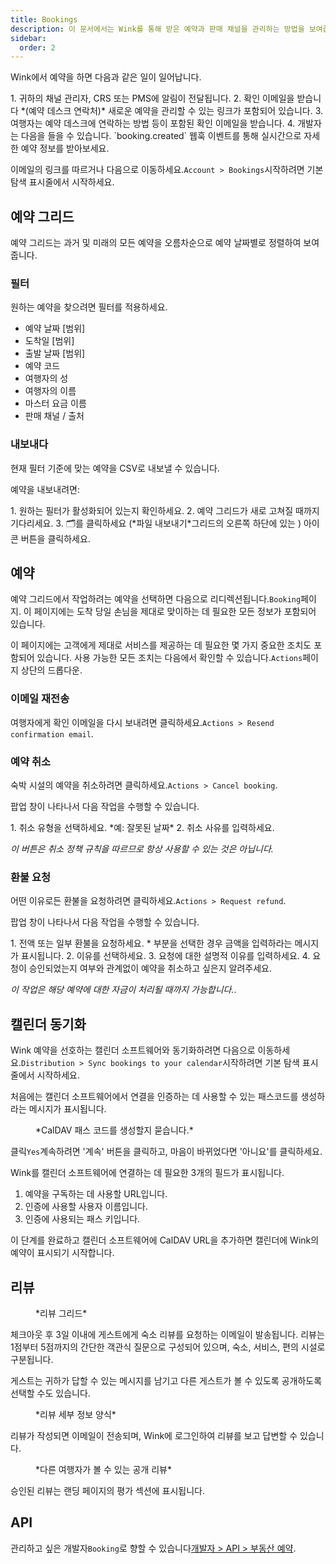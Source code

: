 ```yaml
---
title: Bookings
description: 이 문서에서는 Wink를 통해 받은 예약과 판매 채널을 관리하는 방법을 보여줍니다.
sidebar:
  order: 2
---
```


Wink에서 예약을 하면 다음과 같은 일이 일어납니다.

<Steps>
  1. 귀하의 채널 관리자, CRS 또는 PMS에 알림이 전달됩니다.
  2. 확인 이메일을 받습니다 *(예약 데스크 연락처)* 새로운 예약을 관리할 수 있는 링크가 포함되어 있습니다.
  3. 여행자는 예약 데스크에 연락하는 방법 등이 포함된 확인 이메일을 받습니다.
  4. 개발자는 다음을 들을 수 있습니다. `booking.created` 웹훅 이벤트를 통해 실시간으로 자세한 예약 정보를 받아보세요.
</Steps>


이메일의 링크를 따르거나 다음으로 이동하세요.`Account > Bookings`시작하려면 기본 탐색 표시줄에서 시작하세요.

## 예약 그리드

예약 그리드는 과거 및 미래의 모든 예약을 오름차순으로 예약 날짜별로 정렬하여 보여줍니다.

### 필터

원하는 예약을 찾으려면 필터를 적용하세요.

* 예약 날짜 \[범위]
* 도착일 \[범위]
* 출발 날짜 \[범위]
* 예약 코드
* 여행자의 성
* 여행자의 이름
* 마스터 요금 이름
* 판매 채널 / 출처

### 내보내다

현재 필터 기준에 맞는 예약을 CSV로 내보낼 수 있습니다.

예약을 내보내려면:

<Steps>
  1. 원하는 필터가 활성화되어 있는지 확인하세요.
  2. 예약 그리드가 새로 고쳐질 때까지 기다리세요.
  3. 🗂️를 클릭하세요 (*파일 내보내기*그리드의 오른쪽 하단에 있는 ) 아이콘 버튼을 클릭하세요.
</Steps>


## 예약

예약 그리드에서 작업하려는 예약을 선택하면 다음으로 리디렉션됩니다.`Booking`페이지.
이 페이지에는 도착 당일 손님을 제대로 맞이하는 데 필요한 모든 정보가 포함되어 있습니다.

이 페이지에는 고객에게 제대로 서비스를 제공하는 데 필요한 몇 가지 중요한 조치도 포함되어 있습니다. 사용 가능한 모든 조치는 다음에서 확인할 수 있습니다.`Actions`페이지 상단의 드롭다운.

### 이메일 재전송

여행자에게 확인 이메일을 다시 보내려면 클릭하세요.`Actions > Resend confirmation email`.

### 예약 취소

숙박 시설의 예약을 취소하려면 클릭하세요.`Actions > Cancel booking`.

팝업 창이 나타나서 다음 작업을 수행할 수 있습니다.

<Steps>
  1. 취소 유형을 선택하세요. *예: 잘못된 날짜*
  2. 취소 사유를 입력하세요.
</Steps>


*이 버튼은 취소 정책 규칙을 따르므로 항상 사용할 수 있는 것은 아닙니다.*

### 환불 요청

어떤 이유로든 환불을 요청하려면 클릭하세요.`Actions > Request refund`.

팝업 창이 나타나서 다음 작업을 수행할 수 있습니다.

<Steps>
  1. 전액 또는 일부 환불을 요청하세요.
     * 부분을 선택한 경우 금액을 입력하라는 메시지가 표시됩니다.
  2. 이유를 선택하세요.
  3. 요청에 대한 설명적 이유를 입력하세요.
  4. 요청이 승인되었는지 여부와 관계없이 예약을 취소하고 싶은지 알려주세요.
</Steps>


*이 작업은 해당 예약에 대한 자금이 처리될 때까지 가능합니다.*.

## 캘린더 동기화

Wink 예약을 선호하는 캘린더 소프트웨어와 동기화하려면 다음으로 이동하세요.`Distribution > Sync bookings to your calendar`시작하려면 기본 탐색 표시줄에서 시작하세요.

처음에는 캘린더 소프트웨어에서 연결을 인증하는 데 사용할 수 있는 패스코드를 생성하라는 메시지가 표시됩니다.

<figure>
  <CloudinaryImage width="350" height="188" resize="scale" quality="best" alt="패스코드 생성" src="academy/caldav-pass-code" errorImage="noimage_opaque_nyrtl0.png" />

  <figcaption>*CalDAV 패스 코드를 생성할지 묻습니다.*</figcaption>
</figure>


클릭`Yes`계속하려면 '계속' 버튼을 클릭하고, 마음이 바뀌었다면 '아니요'를 클릭하세요.

Wink를 캘린더 소프트웨어에 연결하는 데 필요한 3개의 필드가 표시됩니다.

1. 예약을 구독하는 데 사용할 URL입니다.
2. 인증에 사용할 사용자 이름입니다.
3. 인증에 사용되는 패스 키입니다.

이 단계를 완료하고 캘린더 소프트웨어에 CalDAV URL을 추가하면 캘린더에 Wink의 예약이 표시되기 시작합니다.

## 리뷰

<figure>
  <CloudinaryImage width="700" height="151" resize="scale" quality="best" alt="검토 그리드" src="academy/reviews" errorImage="noimage_opaque_nyrtl0.png" />

  <figcaption>*리뷰 그리드*</figcaption>
</figure>


체크아웃 후 3일 이내에 게스트에게 숙소 리뷰를 요청하는 이메일이 발송됩니다.
리뷰는 1점부터 5점까지의 간단한 객관식 질문으로 구성되어 있으며, 숙소, 서비스, 편의 시설로 구분됩니다.

게스트는 귀하가 답할 수 있는 메시지를 남기고 다른 게스트가 볼 수 있도록 공개하도록 선택할 수도 있습니다.

<figure>
  <CloudinaryImage width="700" height="421" resize="scale" quality="best" alt="검토 승인" src="academy/review-details" errorImage="noimage_opaque_nyrtl0.png" />

  <figcaption>*리뷰 세부 정보 양식*</figcaption>
</figure>


리뷰가 작성되면 이메일이 전송되며, Wink에 로그인하여 리뷰를 보고 답변할 수 있습니다.

<figure>
  <CloudinaryImage width="350" height="355" resize="scale" quality="best" alt="공개 검토" src="academy/public-review" errorImage="noimage_opaque_nyrtl0.png" />

  <figcaption>*다른 여행자가 볼 수 있는 공개 리뷰*</figcaption>
</figure>


승인된 리뷰는 랜딩 페이지의 평가 섹션에 표시됩니다.

## API

관리하고 싶은 개발자`Booking`로 향할 수 있습니다[개발자 > API > 부동산 예약](/developers/apis/#property-booking-api).

